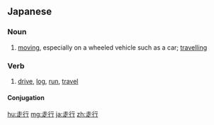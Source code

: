 ==Japanese==
{{ja-kanjitab|そう|こう|yomi=on}}

===Noun===
{{ja-noun|そうこう}}

# [[moving]], especially on a wheeled vehicle such as a car; [[travelling]]
#: {{ja-usex|'''走行'''距離が長い。|'''そうこう''' きょり が ながい。|It's a long travel distance.}}

===Verb===
{{ja-verb-suru|そうこう}}

# [[drive]], [[log]], [[run]], [[travel]]

====Conjugation====
{{ja-suru|そうこう}}

[[hu:走行]]
[[mg:走行]]
[[ja:走行]]
[[zh:走行]]
